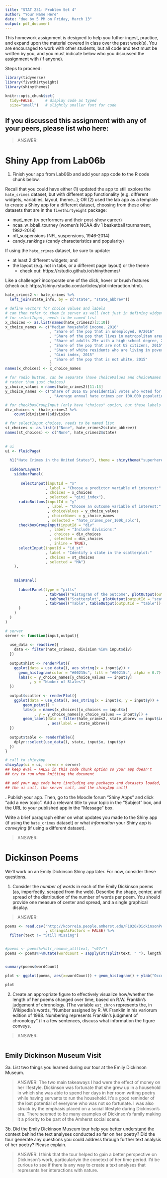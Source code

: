 ```yaml
---
title: "STAT 231: Problem Set 4"
author: "Your Name Here"
date: "due by 5 PM on Friday, March 13"
output: pdf_document
---
```


This homework assignment is designed to help you futher ingest, practice, and expand upon the material covered in class over the past week(s).  You are encouraged to work with other students, but all code and text must be written by you, and you must indicate below who you discussed the assignment with (if anyone).  

Steps to proceed:

\begin{enumerate}
\item In RStudio, go to File > Open Project, navigate to the folder with the course-content repo, select the course-content project (course-content.Rproj), and click "Open" 
\item Pull the course-content repo (e.g. using the blue-ish down arrow in the Git tab in upper right window)
\item Copy ps4.Rmd from the course repo to your repo (see page 6 of the GitHub Classroom Guide for Stat231 if needed)
\item Close out of the course repo project in RStudio
\item Open up your repo project in RStudio
\item In the ps4.Rmd file in YOUR repo, replace "YOUR NAME HERE" with your name
\item Add in your responses, committing and pushing to YOUR repo in appropriate places along the way
\item Run "Knit PDF" 
\item Upload the pdf to Gradescope
\end{enumerate}

```r
library(tidyverse)
library(fivethirtyeight)
library(shinythemes)

knitr::opts_chunk$set(
  tidy=FALSE,     # display code as typed
  size="small")   # slightly smaller font for code
```


## If you discussed this assignment with any of your peers, please list who here:

> ANSWER:


\newpage
# Shiny App from Lab06b

1. Finish your app from Lab06b and add your app code to the R code chunk below.

Recall that you could have either (1) updated the app to still explore the `hate_crimes` dataset, but with different app functionality (e.g. different widgets, variables, layout, theme...); OR (2) used the lab app as a template to create a Shiny app for a different dataset, choosing from these other datasets that are in the `fivethirtyeight` package:

* mad_men (tv performers and their post-show career)
* ncaa_w_bball_tourney (women's NCAA div 1 basketball tournament, 1982-2018)
* nfl_suspensions (NFL suspensions, 1946-2014)
* candy_rankings (candy characteristics and popularity)

If using the `hate_crimes` dataset, be sure to update:

* at least 2 different widgets; and
* the layout (e.g. not in tabs, or a different page layout) or the theme
     + check out:  https://rstudio.github.io/shinythemes/
     
Like a challenge?  incorporate one of the click, hover or brush features (check out: https://shiny.rstudio.com/articles/plot-interaction.html).


```r

hate_crimes2 <- hate_crimes %>%
  left_join(state_info, by = c("state", "state_abbrev"))

# define vectors for choice values and labels 
# can then refer to them in server as well (not just in defining widgets)
# for selectInput, needs to be named list
x_choices <- as.list(names(hate_crimes2)[3:10])
x_choice_names <- c("Median household income, 2016"
                    , "Share of the pop that in unemployed, 9/2016"
                    , "Share of the pop that lives in metropolitan areas, 2015"
                    , "Share of adults 25+ with a high-school degree, 2009"
                    , "Share of the pop that are not US citizens, 2015"
                    , "Share of white residents who are living in poverty, 2015"
                    , "Gini index, 2015"
                    , "Share of the pop that is not white, 2015"
                    )
names(x_choices) <- x_choice_names

# for radio button, can be separate (have choiceValues and choiceNames options, 
# rather than just choices)
y_choice_values = names(hate_crimes2)[11:13]
y_choice_names <- c("Share of 2016 US presidential votes who voted for Donald Trump","Hate crimes per 100,000 pop, SPLC, Nov 9-18,2016"
                    , "Average annual hate crimes per 100,000 population, FBI, 2010-2015")

# for checkboxGroupInput (only have "choices" option, but these labels are fine)
div_choices <- (hate_crimes2 %>%
    count(division))$division

# for selectInput choices, needs to be named list
st_choices <- as.list(c("None", hate_crimes2$state_abbrev))
names(st_choices) <- c("None", hate_crimes2$state)
 
 
# ui 
ui <- fluidPage( 
  
  h1("Hate Crimes in the United States"), theme = shinytheme("superhero"),
  
  sidebarLayout(
    sidebarPanel(
      
       selectInput(inputId = "x"
                  , label = "Choose a predictor variable of interest:"
                  , choices = x_choices
                  , selected = "gini_index"),
      radioButtons(inputId = "y"
                   , label = "Choose an outcome variable of interest:"
                   , choiceValues = y_choice_values
                   , choiceNames = y_choice_names
                   , selected = "hate_crimes_per_100k_splc"),
      checkboxGroupInput(inputId = "div"
                    , label = "Include divisions:"
                    , choices = div_choices
                    , selected = div_choices
                    , inline = TRUE),
      selectInput(inputId = "id_st"
                  , label = "Identify a state in the scatterplot:"
                  , choices = st_choices
                  , selected = "MA")
    ),
    
    
    mainPanel(
      
      tabsetPanel(type = "pills"
                  , tabPanel("Histogram of the outcome", plotOutput(outputId = "hist"))
                  , tabPanel("Scatterplot", plotOutput(outputId = "scatter"))
                  , tabPanel("Table", tableOutput(outputId = "table"))
      )
    )
  )
)

# server
server <- function(input,output){
  
  use_data <- reactive({
    data <- filter(hate_crimes2, division %in% input$div)
  })
    
  output$hist <- renderPlot({
    ggplot(data = use_data(), aes_string(x = input$y)) +
      geom_histogram(color = "#00215c", fill = "#00215c", alpha = 0.7) +
      labs(x = y_choice_names[y_choice_values == input$y]
           , y = "Number of States")
  })
  
  output$scatter <- renderPlot({
    ggplot(data = use_data(), aes_string(x = input$x, y = input$y)) +
        geom_point() +
        labs(x = names(x_choices)[x_choices == input$x]
             , y = y_choice_names[y_choice_values == input$y]) +
        geom_label(data = filter(hate_crimes2, state_abbrev == input$id_st)
                   , aes(label = state_abbrev))
  })
  
  output$table <- renderTable({
    dplyr::select(use_data(), state, input$x, input$y)
  })
}

# call to shinyApp
shinyApp(ui = ui, server = server)
## keep eval = FALSE in this code chunk option so your app doesn't 
## try to run when knitting the document

## add your app code here (including any packages and datasets loaded,
## the ui call, the server call, and the shinyApp call)
```

      
\newpage
2. Publish your app.  Then, go to the Moodle forum "Shiny Apps" and click "add a new topic".  Add a relevant title to your topic in the "Subject" box, and the URL to your published app in the "Message" box.

Write a brief paragraph either on what updates you made to the Shiny app (if using the `hate_crimes` dataset) or what *information* your Shiny app is *conveying* (if using a different dataset).

> ANSWER: 

    


\newpage
# Dickinson Poems

We'll work on an Emily Dickinson Shiny app later.  For now, consider these questions.

1. Consider the *number of words* in each of the Emily Dickinson poems (as, imperfectly, scraped from the web).  Describe the shape, center, and spread of the distribution of the number of words per poem.  You should provide one measure of center and spread, and a single graphical display.  

> ANSWER: 

```r
poems <- read.csv("http://kcorreia.people.amherst.edu/F1920/DickinsonPoems.csv"
                  , stringsAsFactors = FALSE) %>%
  filter(text != "Still Missing") 


#poems <- poems%>%str_remove_all(text, "<97>")
poems <- poems%>%mutate(wordCount = sapply(strsplit(text, " "), length))


summary(poems$wordCount)

plot <- ggplot(poems, aes(x=wordCount)) + geom_histogram() + ylab("Occurences") + xlab("Word Count")

plot

```

2. Create an appropriate figure to effectively visualize how/whether the length of her poems changed over time, based on R.W. Franklin's judgement of chronology.  (The variable `est_chron` represents the, in Wikipedia's words, "Number assigned by R. W. Franklin in his variorum edition of 1998. Numbering represents Franklin's judgment of chronology".)  In a few sentences, discuss what information the figure conveys.

> ANSWER:  

```r

        
```


\newpage
## Emily Dickinson Museum Visit

3a. List two things you learned during our tour at the Emily Dickinson Museum. 

> ANSWER: The two main takeaways I had were the effect of money on her lifestyle. Dickinson was fortunate that she grew up in a household in which she was able to spend her days in her room writing poetry while having servants to run the household. It's a good reminder of the lost potential of everyone who was not so fortunate. I was also struck by the emphasis placed on a social lifestyle during Dickinson's era. There seemed to be many examples of Dickinson's family making it a priority to be part of the Amherst social scene. 

3b. Did the Emily Dickinson Museum tour help you better understand the context behind the text analyses conducted so far on her poetry?  Did the tour generate any questions you could address through further text analysis of her poetry? Please explain.

> ANSWER: I think that the tour helped to gain a better perspective on Dickinson's work, particularlyin the conetext of her time period. I'd be curious to see if there is any way to create a text analyses that represents her interactions with nature. 
